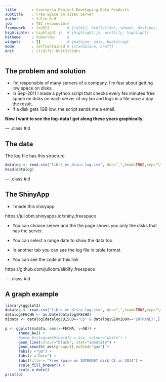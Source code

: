 ```yaml
---
title       : Coursersa Project Developing Data Products 
subtitle    : Free Space on disks Server
author      : Julio B-M
job         : TIC responsible
framework   : io2012        # {io2012, html5slides, shower, dzslides, ...}
highlighter : highlight.js  # {highlight.js, prettify, highlight}
hitheme     : tomorrow      # 
widgets     : []            # {mathjax, quiz, bootstrap}
mode        : selfcontained # {standalone, draft}
knit        : slidify::knit2slides
---
```


## The problem and solution

* I'm responsible of many servers of a company. I'm fear about getting low space on disks.  
* In Sep-2011 I made a python script that checks every fex minutes free space on disks on each server of my lan and logs in a file once a day the result.   
* If a disk gets 1GB low, the script sends me a email.  

**Now I want to see the log-data I got along these years graphically**.



--- .class #id 

## The data


The log file has this structure
```r
datalog <- read.csv("libre_en_disco_log.csv", dec=",",head=TRUE,sep="\t")
head(datalog)
```

--- .class #id

## The ShinyApp


* I made this shinyapp  

https://juliobm.shinyapps.io/shiny_freespace

* You can choose server and the the page shows you only the disks that has the server.

* You can select a range date to show the data too.

* In another tab you can see the log file in table format.

* You can see the code at this link

https://github.com/juliobm/slidify_freespace



--- .class #id

## A graph example

```r
library(ggplot2)
datalog <- read.csv("libre_en_disco_log.csv", dec=",",head=TRUE,sep="\t")
datalog$FECHA <- as.Date(datalog$FECHA)
midata <- datalog[datalog$DISCO=="C$" & datalog$SERVIDOR=="INTRANET",]
   
p <- ggplot(midata, aes(x=FECHA, y=GB)) +
      theme_bw() +
      #geom_histogram(binwidth = bin, colour="white") +
      geom_line(colour="black", stat="identity") +
      geom_smooth( aes(group=1),method="gam") +
      labs(y ="GB") +
      labs(x ="Date") +
      labs(title = "Free Space on INTRANET disk C$ in 2014") +
      scale_fill_brewer() +
      scale_x_date()
print(p)
```
